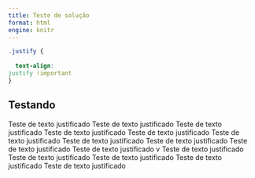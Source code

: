 ```yaml
---
title: Teste de solução
format: html
engine: knitr
---
```


```css

.justify {
 
  text-align:
justify !important
}

```



## Testando

:::{.justify}
Teste de texto justificado Teste de texto justificado Teste de texto
justificado Teste de texto justificado Teste de texto justificado Teste de
texto justificado Teste de texto justificado Teste de texto justificado
Teste de texto justificado Teste de texto justificado v Teste de texto
justificado Teste de texto justificado Teste de texto justificado Teste de
texto justificado Teste de texto justificado

:::